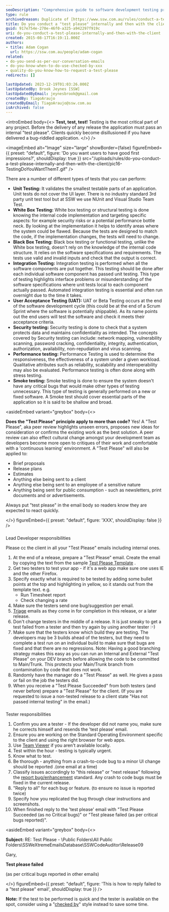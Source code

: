 ```yaml
---
seoDescription: "Comprehensive guide to software development testing processes, emphasizing the importance of internal and client-facing 'test please' procedures for ensuring quality and efficiency."
type: rule
archivedreason: Duplicate of [https://www.ssw.com.au/rules/conduct-a-test-please](/rules/conduct-a-test-please)
title: Do you conduct a "test please" internally and then with the client?
guid: 917e754e-270e-46f0-a325-a942297f919c
uri: do-you-conduct-a-test-please-internally-and-then-with-the-client
created: 2015-08-17T16:19:11.000Z
authors:
- title: Adam Cogan
  url: https://ssw.com.au/people/adam-cogan
related:
- do-you-send-as-per-our-conversation-emails
- do-you-know-when-to-do-use-checked-by-xxx
- quality-do-you-know-how-to-request-a-test-please
redirects: []

lastUpdated: 2023-12-19T01:03:26.000Z
lastUpdatedBy: Brook Jeynes [SSW]
lastUpdatedByEmail: jeynesbrook@gmail.com
createdBy: TiagoAraujo
createdByEmail: TiagoAraujo@ssw.com.au
isArchived: false
---
```


<introEmbed
  body={<>
**Test, test, test!** Testing is the most critical part of any project. Before the delivery of any release the application must pass an internal "test please". Clients quickly become disillusioned if you have delivered a bug-riddled application.
  </>}
/>

<imageEmbed
  alt="Image"
  size="large"
  showBorder={false}
  figureEmbed={{
    preset: "default",
    figure: 'Do you want users to have good first impressions?',
    shouldDisplay: true
  }}
  src="/uploads/rules/do-you-conduct-a-test-please-internally-and-then-with-the-client/pic16-TestingDoYouWantThemT.gif"
/>

There are a number of different types of tests that you can perform:

* **Unit Testing:**     It validates the smallest testable parts of an application. Unit tests do not cover the UI layer. There is no industry standard 3rd party unit test tool but at SSW we use NUnit and Visual Studio Team Test.
* **White Box Testing:**     White box testing or structural testing is done knowing the internal code implementation and targeting specific aspects: for example security risks or a potential performance bottle neck. By looking at the implementation it helps to identify areas where the system could be flawed. Because the tests are designed to match the code, if the implementation changes, the tests will need to change.
* **Black Box Testing:**     Black box testing or functional testing, unlike the White box testing, doesn't rely on the knowledge of the internal code structure. It relies on the software specifications and requirements. The tests use valid and invalid inputs and check that the output is correct.
* **Integration Testing:**     Integration testing is performed when all the software components are put together. This testing should be done after each individual software component has passed unit testing. This type of testing highlights interface problems or misunderstanding of the software specifications where unit tests local to each component actually passed. Automated integration testing is essential and often run overnight due to the time it takes.
* **User Acceptance Testing (UAT):**     UAT or Beta Testing occurs at the end of the software development cycle (this could be at the end of a Scrum Sprint where the software is potentially shippable). As its name points out the end users will test the software and check it meets their acceptance criteria.
* **Security testing:**     Security testing is done to check that a system protects data and maintains confidentiality as intended. The concepts covered by Security testing can include: network mapping, vulnerability scanning, password cracking, confidentiality, integrity, authentication, authorization, availability, non-repudiation and virus scanning.
* **Performance testing:**     Performance Testing is used to determine the responsiveness, the effectiveness of a system under a given workload. Qualitative attributes such as reliability, scalability and interoperability may also be evaluated. Performance testing is often done along with stress testing.
* **Smoke testing:**     Smoke testing is done to ensure the system doesn't have any critical bugs that would make other types of testing unnecessary. This type of testing is generally performed on a new or fixed software. A Smoke test should cover essential parts of the application so it is said to be shallow and broad.

<asideEmbed
  variant="greybox"
  body={<>
    
**Does the "Test Please" principle apply to more than code?**
Yes! A "Test Please", aka peer review highlights unseen errors, proposes new ideas for consideration or confirms the existing work as the best solution. A peer review can also effect cultural change amongst your development team as developers become more open to critiques of their work and comfortable with a 'continuous learning' environment. A "Test Please" will also be applied to:

* Brief proposals
* Release plans
* Estimates
* Anything else being sent to a client
* Anything else being sent to an employee of a sensitive nature
* Anything being sent for public consumption - such as newsletters, print documents and or advertisements.

Always put "test please" in the email body so readers know they are expected to react quickly.

  </>}
  figureEmbed={{
    preset: "default",
    figure: 'XXX',
    shouldDisplay: false
  }}
/>

###

   Lead Developer responsibilities

Please cc the client in all your "Test Please" emails including internal ones.

1. At the end of a release, prepare a "Test Please" email.  Create the email by copying the text from the sample [Test Please Template](/request-a-test-please) .
2. Get two testers to test your app - if it's a web app make sure one uses IE and the other Firefox.
3. Specify exactly what is required to be tested by adding some bullet points at the top and highlighting in yellow, so it stands out from the template text. e.g.
    * Run Timesheet report
    * Check changing a rate
4. Make sure the testers send one bug/suggestion per email.
5. [Triage](/do-you-send-sprint-forecast-and-sprint-review-retro-emails-to-the-client) emails as they come in for completion in this release, or a later release.
6. Don't change testers in the middle of a release. It is just sneaky to get a test failed from a tester and then try again by using another tester :-)
7. Make sure that the testers know which build they are testing. The developers may be 3 builds ahead of the testers, but they need to complete a test run on an individual build to make sure that bugs are fixed and that there are no regressions.    Note: Having a good branching strategy makes this easy as you can run an Internal and External "Test Please" on your DEV branch before allowing the code to be committed to Main/Trunk. This protects your Main/Trunk branch from contamination by code that does not work.
8. Randomly have the manager do a "Test Please" as well. He gives a pass or fail on the job the testers did.
9. When you receive a "Test Please Succeeded" from both testers (and never before) prepare a "Test Please" for the client. (If you are requested to issue a non-tested release to a client state "Has not passed internal testing" in the email.)

###

   Tester responsibilities

1. Confirm you are a tester - If the developer did not name you, make sure he corrects himself and resends the 'test please' email.
2. Ensure you are working on the Standard Operating Environment specific to the client and using the right browser for web apps.
3. Use [Team Viewer](http://www.ssw.com.au/ssw/Standards/DeveloperGeneral/networkTools.aspx#TeamViewer) if you aren't available locally.
4. Test within the hour - testing is typically urgent.
5. Know what to test.
6. Be thorough - anything from a crash-to-code bug to a minor UI change should be reported .(one email at a time)
7. Classify issues accordingly to "this release" or "next release" following the [report bug/enhancement](http://www.ssw.com.au/ssw/Standards/Support/BugReportOrEnhancement.aspx) standard. Any crash to code bugs must be fixed in the current release.
8. "Reply to all" for each bug or feature. (to ensure no issue is reported twice)
9. Specify how you replicated the bug through clear instructions and screenshots.
10. When finished reply to the 'test please' email with "Test Please Succeeded (as no Critical bugs)" or "Test please failed (as per critical bugs reported)".

<asideEmbed
  variant="greybox"
  body={<>
    
**Subject:** RE: Test Please - \\Public Folders\All Public Folders\SSWeXtremeEmailsDatabase\SSWCodeAuditor\Release09

Gary,

**Test please failed**

(as per critical bugs reported in other emails)

  </>}
  figureEmbed={{
    preset: "default",
    figure: 'This is how to reply failed to a "test please" email',
    shouldDisplay: true
  }}
/>

**Note:** If the test to be performed is quick and the tester is available on the spot, consider using a "[checked by](/do-you-know-when-to-do-use-checked-by-xxx)" style instead to save some time.
